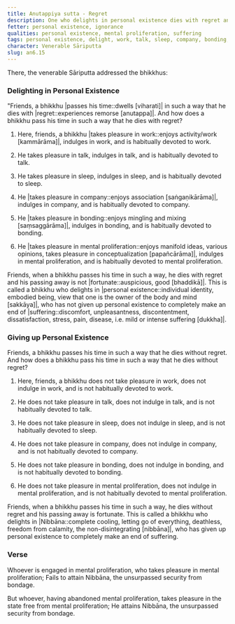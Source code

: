 ```yaml
---
title: Anutappiya sutta - Regret
description: One who delights in personal existence dies with regret and their passing away is not fortunate. One who delights in Nibbāna and gives up personal existence dies without regret and their passing away is fortunate.
fetter: personal existence, ignorance
qualities: personal existence, mental proliferation, suffering
tags: personal existence, delight, work, talk, sleep, company, bonding, mental proliferation, Nibbāna, auspicious, regret, fortunate, suffering, death, an, an6
character: Venerable Sāriputta
slug: an6.15
---
```


There, the venerable Sāriputta addressed the bhikkhus:

### Delighting in Personal Existence

"Friends, a bhikkhu |passes his time::dwells [viharati]| in such a way that he dies with |regret::experiences remorse [anutappa]|. And how does a bhikkhu pass his time in such a way that he dies with regret?

1) Here, friends, a bhikkhu |takes pleasure in work::enjoys activity/work [kammārāma]|, indulges in work, and is habitually devoted to work.

2) He takes pleasure in talk, indulges in talk, and is habitually devoted to talk.

3) He takes pleasure in sleep, indulges in sleep, and is habitually devoted to sleep.

4) He |takes pleasure in company::enjoys association [saṅgaṇikārāma]|, indulges in company, and is habitually devoted to company.

5) He |takes pleasure in bonding::enjoys mingling and mixing [saṃsaggārāma]|, indulges in bonding, and is habitually devoted to bonding.

6) He |takes pleasure in mental proliferation::enjoys manifold ideas, various opinions, takes pleasure in conceptualization [papañcārāma]|, indulges in mental proliferation, and is habitually devoted to mental proliferation.

Friends, when a bhikkhu passes his time in such a way, he dies with regret and his passing away is not |fortunate::auspicious, good [bhaddikā]|. This is called a bhikkhu who delights in |personal existence::individual identity, embodied being, view that one is the owner of the body and mind [sakkāya]|, who has not given up personal existence to completely make an end of |suffering::discomfort, unpleasantness, discontentment, dissatisfaction, stress, pain, disease, i.e. mild or intense suffering [dukkha]|.

### Giving up Personal Existence

Friends, a bhikkhu passes his time in such a way that he dies without regret. And how does a bhikkhu pass his time in such a way that he dies without regret?

1) Here, friends, a bhikkhu does not take pleasure in work, does not indulge in work, and is not habitually devoted to work.

2) He does not take pleasure in talk, does not indulge in talk, and is not habitually devoted to talk.

3) He does not take pleasure in sleep, does not indulge in sleep, and is not habitually devoted to sleep.

4) He does not take pleasure in company, does not indulge in company, and is not habitually devoted to company.

5) He does not take pleasure in bonding, does not indulge in bonding, and is not habitually devoted to bonding.

6) He does not take pleasure in mental proliferation, does not indulge in mental proliferation, and is not habitually devoted to mental proliferation.

Friends, when a bhikkhu passes his time in such a way, he dies without regret and his passing away is fortunate. This is called a bhikkhu who delights in |Nibbāna::complete cooling, letting go of everything, deathless, freedom from calamity, the non-disintegrating [nibbāna]|, who has given up personal existence to completely make an end of suffering.

### Verse

Whoever is engaged in mental proliferation,
who takes pleasure in mental proliferation;
Fails to attain Nibbāna,
the unsurpassed security from bondage.

But whoever, having abandoned mental proliferation,
takes pleasure in the state free from mental proliferation;
He attains Nibbāna,
the unsurpassed security from bondage.